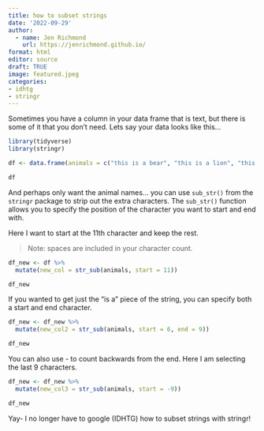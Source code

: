 ```yaml
---
title: how to subset strings
date: '2022-09-29'
author:
  - name: Jen Richmond
    url: https://jenrichmond.github.io/
format: html
editor: source
draft: TRUE
image: featured.jpeg
categories:
- idhtg
- stringr
---
```


Sometimes you have a column in your data frame that is text, but there is some of it that you don't need. Lets say your data looks like this...

```r
library(tidyverse)
library(stringr)
```


```r
df <- data.frame(animals = c("this is a bear", "this is a lion", "this is a tiger"))

df
```

And perhaps only want the animal names... you can use `sub_str()` from the `stringr` package to strip out the extra characters. The `sub_str()` function allows you to specify the position of the character you want to start and end with. 

Here I want to start at the 11th character and keep the rest. 

> Note: spaces are included in your character count. 

```r

df_new <- df %>%
  mutate(new_col = str_sub(animals, start = 11))

df_new
```
If you wanted to get just the "is a" piece of the string, you can specify both a start and end character. 

```r
df_new <- df_new %>%
  mutate(new_col2 = str_sub(animals, start = 6, end = 9))

df_new
```

You can also use - to count backwards from the end. Here I am selecting the last 9 characters. 

```r
df_new <- df_new %>%
  mutate(new_col3 = str_sub(animals, start = -9))

df_new
```

Yay- I no longer have to google (IDHTG) how to subset strings with stringr!